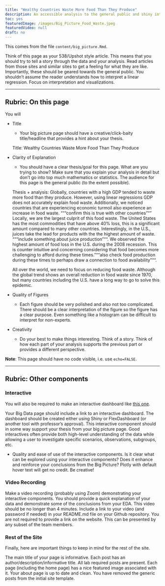 ```yaml
---
title: "Wealthy Countries Waste More Food Than They Produce"
description: An accessible analysis to the general public and shiny interactive. 
toc: yes
featuredImage: /images/Big_Picture_Food_Waste.jpeg
featuredVideo: null
draft: no
---
```


This comes from the file `content/big_picture.Rmd`.

Think of this page as your 538/Upshot style article. This means that you should try to tell a story through the data and your analysis. Read articles from those sites and similar sites to get a feeling for what they are like. Importantly, these should be geared towards the general public. You shouldn't assume the reader understands how to interpret a linear regression. Focus on interpretation and visualizations.

---

## Rubric: On this page

You will

* Title
  * Your big picture page should have a creative/click-baity title/headline that provides a hint about your thesis.
  
  Title: Wealthy Countries Waste More Food Than They Produce
  
* Clarity of Explanation
  * You should have a clear thesis/goal for this page. What are you trying to show? Make sure that you explain your analysis in detail but don't go into top much mathematics or statistics. The audience for this page is the general public (to the extent possible).
  
  Thesis + analysis: Globally, countries with a high GDP tended to waste more food than they produce. However, using linear regressions GDP does not accurately explain food waste. Additionally, we noticed countries that are experiencing economic turmoil also experience an increase in food waste. """confirm this is true with other countries"""
  Locally, we are the largest culprit of this food waste. The United States has the most commodities that have above 40% loss, this is a significant amount compared to many other countries. Interestingly, in the U.S., juices take the lead for products with the the highest amount of waste. """include something about juice production""". We observed the highest amount of food loss in the U.S. during the 2008 recession. This is counter intuitive and concerning considering that food becomes more challenging to afford during these times. """also check food production during these times to perhaps draw a connection to food availability """. 
  
  All over the world, we need to focus on reducing food waste. Although the global trend shows an overall reduction in food waste since 1970, but many countries including the U.S. have a long way to go to solve this epidemic. 
  
* Quality of Figures
  * Each figure should be very polished and also not too complicated. There should be a clear interpretation of the figure so the figure has a clear purpose. Even something like a histogram can be difficult to interpret for non-experts.
  
  
  
  
* Creativity
  * Do your best to make things interesting. Think of a story. Think of how each part of your analysis supports the previous part or provides a different perspective.
  
  
  
  
**Note**: This page should have no code visible, i.e. use `echo=FALSE`.  

---

## Rubric: Other components

### Interactive

You will also be required to make an interactive dashboard like [this one](/flex/flex.html).

Your Big Data page should include a link to an interactive dashboard. The dashboard should be created either using Shiny or FlexDashboard (or another tool with professor's approval). This interactive component should in some way support your thesis from your big picture page. Good interactives often provide both high-level understanding of the data while allowing a user to investigate specific scenarios, observations, subgroups, etc.

* Quality and ease of use of the interactive components.
Is it clear what can be explored using your interactive components?
Does it enhance and reinforce your conclusions from the Big Picture?
Plotly with default hover text will get no credit. Be creative!


### Video Recording

Make a video recording (probably using Zoom) demonstrating your interactive components.
You should provide a quick explanation of your data and demonstrate some of the conclusions from your EDA.
This video should be no longer than 4 minutes.
Include a link to your video (and password if needed) in your README.md file on your Github repository. You are not required to provide a link on the website.
This can be presented by any subset of the team members.


### Rest of the Site

Finally, here are important things to keep in mind for the rest of the site. 

The main title of your page is informative.
Each post has an author/description/informative title.
All lab required posts are present.
Each page (including the home page) has a nice featured image associated with it.
Your about page is up to date and clean.
You have removed the generic posts from the initial site template.
